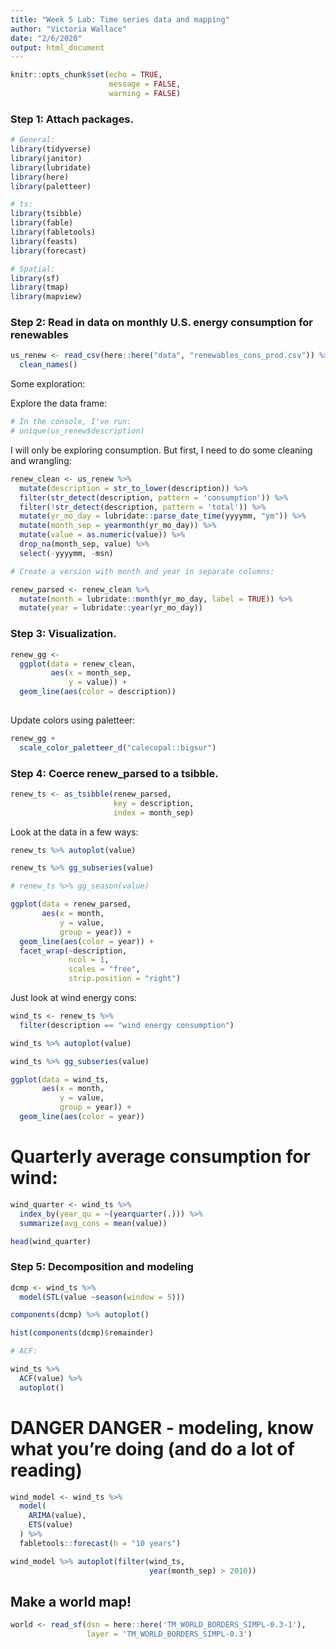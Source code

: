 ```yaml
---
title: "Week 5 Lab: Time series data and mapping"
author: "Victoria Wallace"
date: "2/6/2020"
output: html_document
---
```


```r
knitr::opts_chunk$set(echo = TRUE,
                      message = FALSE,
                      warning = FALSE)
```

### **Step 1:** Attach packages.

```r
# General:
library(tidyverse)
library(janitor)
library(lubridate)
library(here)
library(paletteer)

# ts: 
library(tsibble)
library(fable)
library(fabletools)
library(feasts)
library(forecast)

# Spatial: 
library(sf)
library(tmap)
library(mapview)
```

### **Step 2:** Read in data on monthly U.S. energy consumption for renewables

```r
us_renew <- read_csv(here::here("data", "renewables_cons_prod.csv")) %>% 
  clean_names()
```

Some exploration:

Explore the data frame:

```r
# In the console, I've run:
# unique(us_renew$description)
```

I will only be exploring consumption. But first, I need to do some cleaning and wrangling:


```r
renew_clean <- us_renew %>%
  mutate(description = str_to_lower(description)) %>% 
  filter(str_detect(description, pattern = 'consumption')) %>% 
  filter(!str_detect(description, pattern = 'total')) %>% 
  mutate(yr_mo_day = lubridate::parse_date_time(yyyymm, "ym")) %>% 
  mutate(month_sep = yearmonth(yr_mo_day)) %>% 
  mutate(value = as.numeric(value)) %>% 
  drop_na(month_sep, value) %>% 
  select(-yyyymm, -msn)

# Create a version with month and year in separate columns:

renew_parsed <- renew_clean %>% 
  mutate(month = lubridate::month(yr_mo_day, label = TRUE)) %>% 
  mutate(year = lubridate::year(yr_mo_day))
```

### **Step 3:** Visualization.

```r
renew_gg <-
  ggplot(data = renew_clean,
         aes(x = month_sep,
             y = value)) +
  geom_line(aes(color = description))
  
```

Update colors using paletteer:

```r
renew_gg +
  scale_color_paletteer_d("calecopal::bigsur")
```

### **Step 4:** Coerce renew_parsed to a tsibble.

```r
renew_ts <- as_tsibble(renew_parsed,
                       key = description,
                       index = month_sep)
```

Look at the data in a few ways:

```r
renew_ts %>% autoplot(value)

renew_ts %>% gg_subseries(value)

# renew_ts %>% gg_season(value)

ggplot(data = renew_parsed,
       aes(x = month,
           y = value,
           group = year)) +
  geom_line(aes(color = year)) +
  facet_wrap(~description,
             ncol = 1,
             scales = "free",
             strip.position = "right")
```

Just look at wind energy cons:

```r
wind_ts <- renew_ts %>% 
  filter(description == "wind energy consumption")

wind_ts %>% autoplot(value)

wind_ts %>% gg_subseries(value)

ggplot(data = wind_ts,
       aes(x = month,
           y = value,
           group = year)) +
  geom_line(aes(color = year))

```

# Quarterly average consumption for wind:

```r
wind_quarter <- wind_ts %>% 
  index_by(year_qu = ~(yearquarter(.))) %>% 
  summarize(avg_cons = mean(value))

head(wind_quarter)
```

### **Step 5:** Decomposition and modeling

```r
dcmp <- wind_ts %>% 
  model(STL(value ~season(window = 5)))

components(dcmp) %>% autoplot()
```

```r
hist(components(dcmp)$remainder)

# ACF:

wind_ts %>% 
  ACF(value) %>% 
  autoplot()
```

# DANGER DANGER - modeling, know what you're doing (and do a lot of reading)

```r
wind_model <- wind_ts %>% 
  model(
    ARIMA(value),
    ETS(value)
  ) %>% 
  fabletools::forecast(h = "10 years")

wind_model %>% autoplot(filter(wind_ts,
                               year(month_sep) > 2010))
```

## Make a world map!

```r
world <- read_sf(dsn = here::here('TM_WORLD_BORDERS_SIMPL-0.3-1'),
                 layer = 'TM_WORLD_BORDERS_SIMPL-0.3')
```

